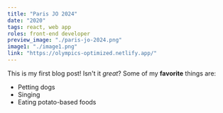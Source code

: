 ```yaml
---
title: "Paris JO 2024"
date: "2020"
tags: react, web app
roles: front-end developer
preview_image: "./paris-jo-2024.png"
image1: "./image1.png"
link: "https://olympics-optimized.netlify.app/"
---
```


This is my first blog post! Isn't it _great_?
Some of my **favorite** things are:

- Petting dogs
- Singing
- Eating potato-based foods
